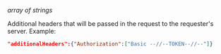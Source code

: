 _array of strings_

Additional headers that will be passed in the request to the requester's server. Example:

```json
"additionalHeaders":{"Authorization":["Basic --//--TOKEN--//--"]}
```